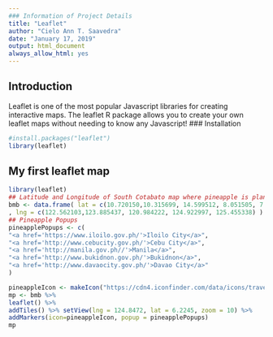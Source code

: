 ---
### Information of Project Details
title: "Leaflet"
author: "Cielo Ann T. Saavedra"
date: "January 17, 2019"
output: html_document
always_allow_html: yes
---
## Introduction
Leaflet is one of the most popular Javascript libraries for
creating interactive maps. The leaflet R package allows you
to create your own leaflet maps without needing to know any
Javascript!
### Installation
```{r, eval=TRUE}
#install.packages("leaflet")
library(leaflet)
```
## My first leaflet map
```{r, echo=TRUE}
library(leaflet)
## Latitude and Longitude of South Cotabato map where pineapple is planted
bmb <- data.frame( lat = c(10.720150,10.315699, 14.599512, 8.051505, 7.190708)
, lng = c(122.562103,123.885437, 120.984222, 124.922997, 125.455338) )
## Pineapple Popups
pineapplePopups <- c(
"<a href='https://www.iloilo.gov.ph/'>Iloilo City</a>",
"<a href='http://www.cebucity.gov.ph/'>Cebu City</a>",
"<a href='http://manila.gov.ph//'>Manila</a>",
"<a href='http://www.bukidnon.gov.ph/'>Bukidnon</a>",
"<a href='http://www.davaocity.gov.ph/'>Davao City</a>"
)

pineappleIcon <- makeIcon("https://cdn4.iconfinder.com/data/icons/travel-67/100/Airport-04-512.png", 30, 30)
mp <- bmb %>%
leaflet() %>%
addTiles() %>% setView(lng = 124.8472, lat = 6.2245, zoom = 10) %>%
addMarkers(icon=pineappleIcon, popup = pineapplePopups)
mp
```